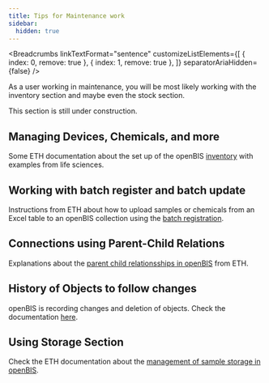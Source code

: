 ```yaml
---
title: Tips for Maintenance work
sidebar:
  hidden: true
---
```



<Breadcrumbs
  linkTextFormat="sentence"
  customizeListElements={[
    { index: 0, remove: true },
    { index: 1, remove: true },
  ]}
  separatorAriaHidden={false}
/>

As a user working in maintenance, you will be most likely working with the inventory section and maybe even the stock section.

<Aside type="note">
  This section is still under construction.
</Aside>

## Managing Devices, Chemicals, and more

Some ETH documentation about the set up of the openBIS [inventory](https://openbis.readthedocs.io/en/latest/user-documentation/general-users/inventory-of-materials-and-methods.html) with examples from life sciences.

## Working with batch register and batch update

Instructions from ETH about how to upload samples or chemicals from an Excel table to an openBIS collection using the [batch registration](https://openbis.readthedocs.io/en/latest/user-documentation/general-users/inventory-of-materials-and-methods.html#batch-register-entries-in-a-collection).

## Connections using Parent-Child Relations

Explanations about the [parent child relationsships in openBIS](https://openbis.readthedocs.io/en/latest/user-documentation/general-users/lab-notebook.html#add-parents-and-children-to-experimental-steps) from ETH.

## History of Objects to follow changes

openBIS is recording changes and deletion of objects.
Check the documentation [here](https://openbis.readthedocs.io/en/latest/user-documentation/general-admin-users/admins-documentation/history-overview.html#).

## Using Storage Section

Check the ETH documentation about the [management of sample storage in openBIS](https://openbis.readthedocs.io/en/latest/user-documentation/general-users/managing-storage-of-samples.html#).
